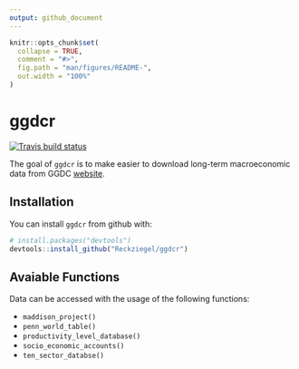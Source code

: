 ```yaml
---
output: github_document
---
```


<!-- README.md is generated from README.Rmd. Please edit that file -->

```r
knitr::opts_chunk$set(
  collapse = TRUE,
  comment = "#>",
  fig.path = "man/figures/README-",
  out.width = "100%"
)
```
# ggdcr

 [![Travis build status](https://travis-ci.org/Reckziegel/ggdcr.svg?branch=master)](https://travis-ci.org/Reckziegel/ggdcr)
 
The goal of `ggdcr` is to make easier to download long-term macroeconomic data from GGDC [website](https://www.rug.nl/ggdc/).

## Installation

You can install `ggdcr` from github with:

``` r
# install.packages("devtools")
devtools::install_github("Reckziegel/ggdcr")
```

## Avaiable Functions

Data can be accessed with the usage of the following functions:

- `maddison_project()`
- `penn_world_table()`
- `productivity_level_database()`
- `socio_economic_accounts()`
- `ten_sector_databse()`

